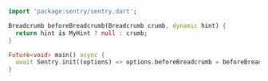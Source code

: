 ```dart
import 'package:sentry/sentry.dart';

Breadcrumb beforeBreadcrumb(Breadcrumb crumb, dynamic hint) {
  return hint is MyHint ? null : crumb;
}

Future<void> main() async {
  await Sentry.init((options) => options.beforeBreadcrumb = beforeBreadcrumb);
}
```

